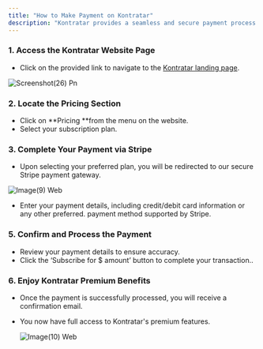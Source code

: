 ```yaml
---
title: "How to Make Payment on Kontratar"
description: "Kontratar provides a seamless and secure payment process for users to access premium features. Follow the steps below to make a successful payment:"
---
```


### **1. Access the Kontratar Website Page**

- Click on the provided link to navigate to the [Kontratar landing page](https://kontratar.com/).

![Screenshot(26) Pn](/images/Screenshot\(26\).png)

### 2. Locate the Pricing Section

- Click on \*\*Pricing \*\*from the menu on the website.
- Select your subscription plan.

### **3. Complete Your Payment via Stripe**

- Upon selecting your preferred plan, you will be redirected to our secure Stripe payment gateway.

![Image(9) Web](/images/image\(9\).webp)

- Enter your payment details, including credit/debit card information or any other preferred. payment method supported by Stripe.

### **5. Confirm and Process the Payment**

- Review your payment details to ensure accuracy.
- Click the ‘Subscribe for \$ amount’ button to complete your transaction..

### **6. Enjoy Kontratar Premium Benefits**

- Once the payment is successfully processed, you will receive a confirmation email.
- You now have full access to Kontratar's premium features.

  ![Image(10) Web](/images/image\(10\).webp)